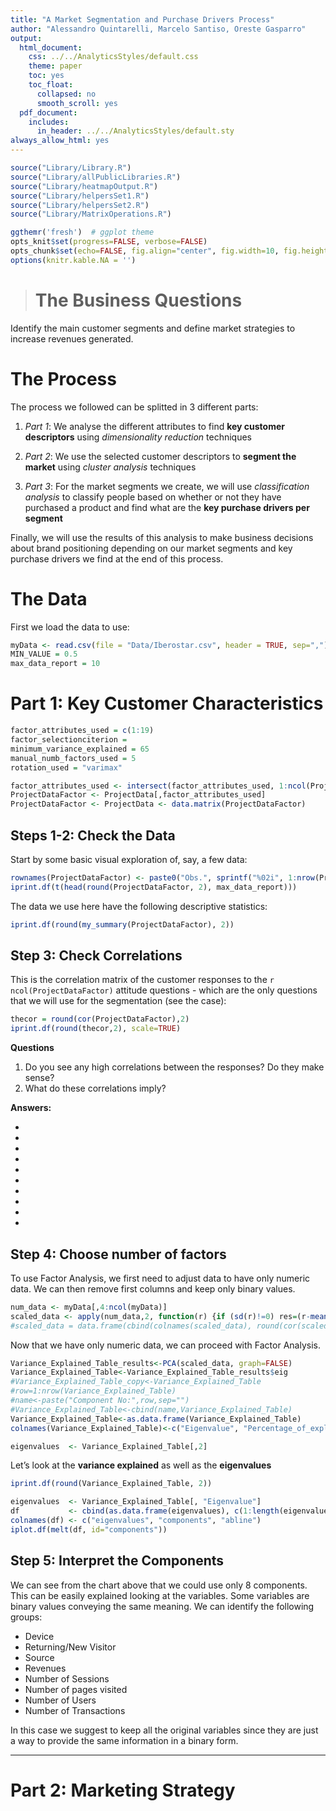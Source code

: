 ```yaml
---
title: "A Market Segmentation and Purchase Drivers Process"
author: "Alessandro Quintarelli, Marcelo Santiso, Oreste Gasparro"
output:
  html_document:
    css: ../../AnalyticsStyles/default.css
    theme: paper
    toc: yes
    toc_float:
      collapsed: no
      smooth_scroll: yes
  pdf_document:
    includes:
      in_header: ../../AnalyticsStyles/default.sty
always_allow_html: yes
---
```

```r
source("Library/Library.R")
source("Library/allPublicLibraries.R")
source("Library/heatmapOutput.R")
source("Library/helpersSet1.R")
source("Library/helpersSet2.R")
source("Library/MatrixOperations.R")

ggthemr('fresh')  # ggplot theme
opts_knit$set(progress=FALSE, verbose=FALSE)
opts_chunk$set(echo=FALSE, fig.align="center", fig.width=10, fig.height=6.5)
options(knitr.kable.NA = '')

```
> 
# The Business Questions

Identify the main customer segments and define market strategies to increase revenues generated.

# The Process

The process we followed can be splitted in 3 different parts:

1. *Part 1*: We analyse the different attributes to find **key customer descriptors** using *dimensionality reduction* techniques 

2. *Part 2*: We use the selected customer descriptors to **segment the market** using *cluster analysis* techniques

3. *Part 3*: For the market segments we create, we will use *classification analysis* to classify people based on whether or not they have purchased a product and find what are the **key purchase drivers per segment**

Finally, we will use the results of this analysis to make business decisions about brand positioning depending on our market segments and key purchase drivers we find at the end of this process.


# The Data

First we load the data to use:

```r
myData <- read.csv(file = "Data/Iberostar.csv", header = TRUE, sep=",")
MIN_VALUE = 0.5
max_data_report = 10
```
  
# Part 1: Key Customer Characteristics

```r
factor_attributes_used = c(1:19)
factor_selectionciterion = 
minimum_variance_explained = 65
manual_numb_factors_used = 5
rotation_used = "varimax"

```

```r
factor_attributes_used <- intersect(factor_attributes_used, 1:ncol(ProjectData))
ProjectDataFactor <- ProjectData[,factor_attributes_used]
ProjectDataFactor <- ProjectData <- data.matrix(ProjectDataFactor)
```

## Steps 1-2: Check the Data 

Start by some basic visual exploration of, say, a few data:

```r
rownames(ProjectDataFactor) <- paste0("Obs.", sprintf("%02i", 1:nrow(ProjectDataFactor)))
iprint.df(t(head(round(ProjectDataFactor, 2), max_data_report)))
```

The data we use here have the following descriptive statistics: 

```r
iprint.df(round(my_summary(ProjectDataFactor), 2))
```

## Step 3: Check Correlations

This is the correlation matrix of the customer responses to the `r ncol(ProjectDataFactor)` attitude questions - which are the only questions that we will use for the segmentation (see the case):

```r
thecor = round(cor(ProjectDataFactor),2)
iprint.df(round(thecor,2), scale=TRUE)
```

**Questions**

1. Do you see any high correlations between the responses? Do they make sense? 
2. What do these correlations imply?

**Answers:**

*
*
*
*
*
*
*
*
*
*

## Step 4: Choose number of factors

To use Factor Analysis, we first need to adjust data to have only numeric data. 
We can then remove first columns and keep only binary values.

```r
num_data <- myData[,4:ncol(myData)]
scaled_data <- apply(num_data,2, function(r) {if (sd(r)!=0) res=(r-mean(r))/sd(r) else res=0*r; res})
#scaled_data = data.frame(cbind(colnames(scaled_data), round(cor(scaled_data),2)))
```

Now that we have only numeric data, we can proceed with Factor Analysis.

```r
Variance_Explained_Table_results<-PCA(scaled_data, graph=FALSE)
Variance_Explained_Table<-Variance_Explained_Table_results$eig
#Variance_Explained_Table_copy<-Variance_Explained_Table
#row=1:nrow(Variance_Explained_Table)
#name<-paste("Component No:",row,sep="")
#Variance_Explained_Table<-cbind(name,Variance_Explained_Table)
Variance_Explained_Table<-as.data.frame(Variance_Explained_Table)
colnames(Variance_Explained_Table)<-c("Eigenvalue", "Percentage_of_explained_variance", "Cumulative_percentage_of_explained_variance")

eigenvalues  <- Variance_Explained_Table[,2]
```

Let's look at the **variance explained** as well as the **eigenvalues**

```r
iprint.df(round(Variance_Explained_Table, 2))
```

```r
eigenvalues  <- Variance_Explained_Table[, "Eigenvalue"]
df           <- cbind(as.data.frame(eigenvalues), c(1:length(eigenvalues)), rep(1, length(eigenvalues)))
colnames(df) <- c("eigenvalues", "components", "abline")
iplot.df(melt(df, id="components"))
```

## Step 5: Interpret the Components

We can see from the chart above that we could use only 8 components.
This can be easily explained looking at the variables. Some variables are binary values conveying the same meaning. 
We can identify the following groups:

* Device
* Returning/New Visitor
* Source
* Revenues
* Number of Sessions
* Number of pages visited
* Number of Users
* Number of Transactions

In this case we suggest to keep all the original variables since they are just a way to provide the same information in a binary form.

<hr>\clearpage

# Part 2: Marketing Strategy

